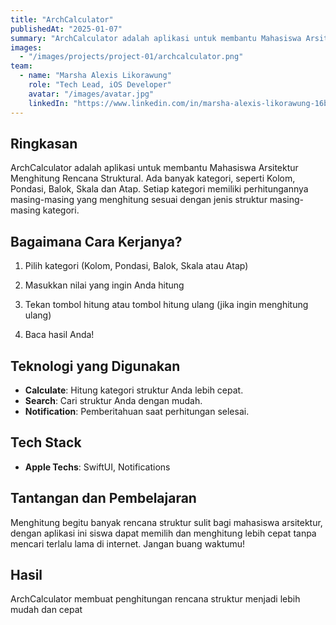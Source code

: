 ```yaml
---
title: "ArchCalculator"
publishedAt: "2025-01-07"
summary: "ArchCalculator adalah aplikasi untuk membantu Mahasiswa Arsitektur Menghitung Rencana Struktural."
images:
  - "/images/projects/project-01/archcalculator.png"
team:
  - name: "Marsha Alexis Likorawung"
    role: "Tech Lead, iOS Developer"
    avatar: "/images/avatar.jpg"
    linkedIn: "https://www.linkedin.com/in/marsha-alexis-likorawung-16b13a267/"
---
```


## Ringkasan

ArchCalculator adalah aplikasi untuk membantu Mahasiswa Arsitektur Menghitung Rencana Struktural. Ada banyak kategori, seperti Kolom, Pondasi, Balok, Skala dan Atap. Setiap kategori memiliki perhitungannya masing-masing yang menghitung sesuai dengan jenis struktur masing-masing kategori.

## Bagaimana Cara Kerjanya?

1. Pilih kategori (Kolom, Pondasi, Balok, Skala atau Atap)

2. Masukkan nilai yang ingin Anda hitung

3. Tekan tombol hitung atau tombol hitung ulang (jika ingin menghitung ulang)

4. Baca hasil Anda!

## Teknologi yang Digunakan

- **Calculate**: Hitung kategori struktur Anda lebih cepat.
- **Search**: Cari struktur Anda dengan mudah.
- **Notification**: Pemberitahuan saat perhitungan selesai.

## Tech Stack

- **Apple Techs**: SwiftUI, Notifications

## Tantangan dan Pembelajaran

Menghitung begitu banyak rencana struktur sulit bagi mahasiswa arsitektur, dengan aplikasi ini siswa dapat memilih dan menghitung lebih cepat tanpa mencari terlalu lama di internet. Jangan buang waktumu!

## Hasil

ArchCalculator membuat penghitungan rencana struktur menjadi lebih mudah dan cepat
